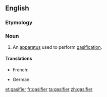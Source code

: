 ==English==

===Etymology===
{{suffix|en|gasify|er}}

===Noun===
{{en-noun}}

# An [[apparatus]] used to perform [[gasification]].

====Translations====
{{trans-top|apparatus used to perform gasification}}
* French: {{t+|fr|gazéificateur|m}}
{{trans-mid}}
* German: {{t+|de|Vergaser|m}}
{{trans-bottom}}

[[et:gasifier]]
[[fr:gasifier]]
[[ta:gasifier]]
[[zh:gasifier]]